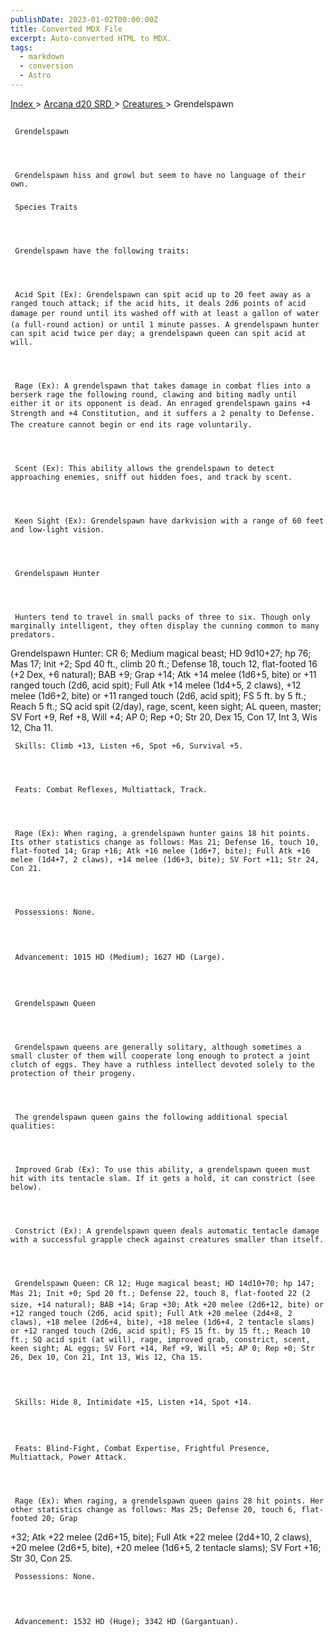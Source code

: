 ```yaml
---
publishDate: 2023-01-02T00:00:00Z
title: Converted MDX File
excerpt: Auto-converted HTML to MDX.
tags:
  - markdown
  - conversion
  - Astro
---
```







[
      Index
     ](-index)
     >
     [
      Arcana d20 SRD
     ](arcana-d20-srd-index)
     >
     [
      Creatures
     ](arcana-d20-srd-creatures-index)
     > Grendelspawn
    





## 
     Grendelspawn
    



     Grendelspawn hiss and growl but seem to have no language of their own.
    


### 
     Species Traits
    



     Grendelspawn have the following traits:
    



     Acid Spit (Ex): Grendelspawn can spit acid up to 20 feet away as a ranged touch attack; if the acid hits, it deals 2d6 points of acid damage per round until its washed off with at least a gallon of water (a full-round action) or until 1 minute passes. A grendelspawn hunter can spit acid twice per day; a grendelspawn queen can spit acid at will.
    



     Rage (Ex): A grendelspawn that takes damage in combat flies into a berserk rage the following round, clawing and biting madly until either it or its opponent is dead. An enraged grendelspawn gains +4 Strength and +4 Constitution, and it suffers a 2 penalty to Defense. The creature cannot begin or end its rage voluntarily.
    



     Scent (Ex): This ability allows the grendelspawn to detect approaching enemies, sniff out hidden foes, and track by scent.
    



     Keen Sight (Ex): Grendelspawn have darkvision with a range of 60 feet and low-light vision.
    



     Grendelspawn Hunter
    



     Hunters tend to travel in small packs of three to six. Though only marginally intelligent, they often display the cunning common to many predators.
Grendelspawn Hunter: CR 6; Medium magical beast; HD 9d10+27; hp 76; Mas 17; Init +2; Spd 40 ft., climb 20 ft.; Defense 18, touch 12, flat-footed 16 (+2 Dex, +6 natural); BAB +9; Grap +14; Atk +14 melee (1d6+5, bite) or +11 ranged touch (2d6, acid spit); Full Atk +14 melee (1d4+5, 2 claws), +12 melee (1d6+2, bite) or +11 ranged touch (2d6, acid spit); FS 5 ft. by 5 ft.; Reach 5 ft.; SQ acid spit (2/day), rage, scent, keen sight; AL queen, master; SV Fort +9, Ref +8, Will +4; AP 0; Rep +0; Str 20, Dex 15, Con 17, Int 3, Wis 12, Cha 11.
    



     Skills: Climb +13, Listen +6, Spot +6, Survival +5.
    



     Feats: Combat Reflexes, Multiattack, Track.
    



     Rage (Ex): When raging, a grendelspawn hunter gains 18 hit points. Its other statistics change as follows: Mas 21; Defense 16, touch 10, flat-footed 14; Grap +16; Atk +16 melee (1d6+7, bite); Full Atk +16 melee (1d4+7, 2 claws), +14 melee (1d6+3, bite); SV Fort +11; Str 24, Con 21.
    



     Possessions: None.
    



     Advancement: 1015 HD (Medium); 1627 HD (Large).
    



     Grendelspawn Queen
    



     Grendelspawn queens are generally solitary, although sometimes a small cluster of them will cooperate long enough to protect a joint clutch of eggs. They have a ruthless intellect devoted solely to the protection of their progeny.
    



     The grendelspawn queen gains the following additional special qualities:
    



     Improved Grab (Ex): To use this ability, a grendelspawn queen must hit with its tentacle slam. If it gets a hold, it can constrict (see below).
    



     Constrict (Ex): A grendelspawn queen deals automatic tentacle damage with a successful grapple check against creatures smaller than itself.
    



     Grendelspawn Queen: CR 12; Huge magical beast; HD 14d10+70; hp 147; Mas 21; Init +0; Spd 20 ft.; Defense 22, touch 8, flat-footed 22 (2 size, +14 natural); BAB +14; Grap +30; Atk +20 melee (2d6+12, bite) or +12 ranged touch (2d6, acid spit); Full Atk +20 melee (2d4+8, 2 claws), +18 melee (2d6+4, bite), +18 melee (1d6+4, 2 tentacle slams) or +12 ranged touch (2d6, acid spit); FS 15 ft. by 15 ft.; Reach 10 ft.; SQ acid spit (at will), rage, improved grab, constrict, scent, keen sight; AL eggs; SV Fort +14, Ref +9, Will +5; AP 0; Rep +0; Str 26, Dex 10, Con 21, Int 13, Wis 12, Cha 15.
    



     Skills: Hide 8, Intimidate +15, Listen +14, Spot +14.
    



     Feats: Blind-Fight, Combat Expertise, Frightful Presence, Multiattack, Power Attack.
    



     Rage (Ex): When raging, a grendelspawn queen gains 28 hit points. Her other statistics change as follows: Mas 25; Defense 20, touch 6, flat-footed 20; Grap
+32; Atk +22 melee (2d6+15, bite); Full Atk +22 melee (2d4+10, 2 claws), +20 melee (2d6+5, bite), +20 melee (1d6+5, 2 tentacle slams); SV Fort +16; Str 30, Con 25.
    



     Possessions: None.
    



     Advancement: 1532 HD (Huge); 3342 HD (Gargantuan).
    




